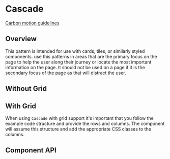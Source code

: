 
# Cascade

[Carbon motion guidelines](https://www.carbondesignsystem.com/guidelines/motion/overview/)

## Overview

This pattern is intended for use with cards, tiles, or similarly styled
components. use this patterns in areas that are the primary focus on the page to
help the user along their journey or locate the most important information on
the page. It should not be used on a page if it is the secondary focus of the
page as that will distract the user.

## Without Grid

<Canvas>
  <Story id={getStoryId(Cascade.displayName, 'without-grid')} />
</Canvas>

## With Grid

When using `Cascade` with grid support it's important that you follow the
example code structure and provide the rows and columns. The component will
assume this structure and add the appropriate CSS classes to the columns.

<Canvas>
  <Story id={getStoryId(Cascade.displayName, 'with-grid')} />
</Canvas>

## Component API

<ArgsTable />
